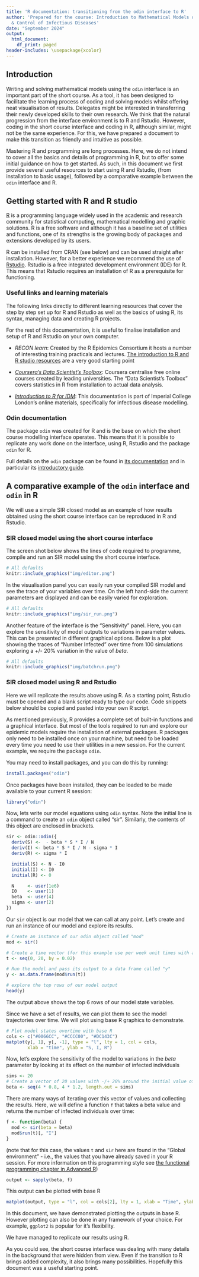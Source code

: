 ```yaml
---
title: 'R documentation: transitioning from the odin interface to R'
author: 'Prepared for the course: Introduction to Mathematical Models of the Epidemiology
  & Control of Infectious Diseases'
date: "September 2024"
output:
  html_document:
    df_print: paged
header-includes: \usepackage{xcolor}
---
```


## Introduction

Writing and solving mathematical models using the `odin` interface is an important part of the short course. As a tool, it has been designed to facilitate the learning process of coding and solving models whilst offering neat visualisation of results. Delegates might be interested in transferring their newly developed skills to their own research. We think that the natural progression from the interface environment is to R and Rstudio. However, coding in the short course interface and coding in R, although similar, might not be the same experience. For this, we have prepared a document to make this transition as friendly and intuitive as possible.

Mastering R and programming are long processes. Here, we do not intend to cover all the basics and details of programming in R, but to offer some initial guidance on how to get started. As such, in this document we first provide several useful resources to start using R and Rstudio, (from installation to basic usage), followed by a comparative example between the `odin` interface and R.

## Getting started with R and R studio

[R](https://www.r-project.org) is a programming language widely used in the academic and research community for statistical computing, mathematical modelling and graphic solutions. R is a free software and although it has a baseline set of utilities and functions, one of its strengths is the growing body of packages and extensions developed by its users.

R can be installed from CRAN (see below) and can be used straight after installation. However, for a better experience we recommend the use of [Rstudio](https://rstudio.com). Rstudio is a free integrated development environment (IDE) for R. This means that Rstudio requires an installation of R as a prerequisite for functioning.

### Useful links and learning materials

The following links directly to different learning resources that cover the step by step set up for R and Rstudio as well as the basics of using R, its syntax, managing data and creating R projects.

For the rest of this documentation, it is useful to finalise installation and setup of R and Rstudio on your own computer.


- *RECON learn*: Created by the R Epidemics Consortium it hosts a number of interesting training practicals and lectures. [The introduction to R and R studio resources](https://www.reconlearn.org/post/practical-intror.html) are a very good starting point

- *[Coursera's Data Scientist's Toolbox](https://www.coursera.org/learn/data-scientists-tools)*: Coursera centralise free online courses created by leading universities. The "Data Scientist's Toolbox" covers statistics in R from installation to actual data analysis.


- *[Introduction to R for IDM](https://mrc-ide.github.io/R-for-IDM-Intro/)*: This documentation is part of Imperial College London's online materials, specifically for infectious disease modelling.


### Odin documentation

The package `odin` was created for R and is the base on which the short course modelling interface operates. This means that it is possible to replicate any work done on the interface, using R, Rstudio and the package `odin` for R.

Full details on the `odin` package can be found in [its documentation](https://mrc-ide.github.io/odin) and in particular its [introductory guide](https://mrc-ide.github.io/odin/articles/odin.html).


## A comparative example of the `odin` interface and `odin` in R

We will use a simple SIR closed model as an example of how results obtained using the short course interface can be reproduced in R and Rstudio.

### SIR closed model using the short course interface


The screen shot below shows the lines of code required to programme, compile and run an SIR model using the short course interface.


```r
# All defaults
knitr::include_graphics("img/editor.png")
```


In the visualisation panel you can easily run your compiled SIR model and see the trace of your variables over time. On the left hand-side the current parameters are displayed and can be easily varied for exploration.

```r
# All defaults
knitr::include_graphics("img/sir_run.png")
```


Another feature of the interface is the "Sensitivity" panel. Here, you can explore the sensitivity of model outputs to variations in parameter values. This can be presented in different graphical options. Below is a plot showing the traces of "Number Infected" over time from 100 simulations exploring a +/- 20% variation in the value of *beta*.


```r
# All defaults
knitr::include_graphics("img/batchrun.png")
```

### SIR closed model using R and Rstudio


Here we will replicate the results above using R. As a starting point, Rstudio must be opened and a blank script ready to type our code. Code snippets below should be copied and pasted into your own R script.

As mentioned previously, R provides a complete set of built-in functions and a graphical interface. But most of the tools required to run and explore our epidemic models require the installation of external packages. R packages only need to be installed once on your machine, but need to be loaded every time you need to use their utilities in a new session. For the current example, we require the package `odin`.

You may need to install packages, and you can do this by running:

```r
install.packages("odin")
```

Once packages have been installed, they can be loaded to be made available to your current R session:

```r
library("odin")
```

Now, lets write our model equations using `odin` syntax. Note the initial line is a command to create an `odin` object called "sir". Similarly, the contents of this object are enclosed in brackets.


```r
sir <- odin::odin({
  deriv(S) <-  - beta * S * I / N
  deriv(I) <- beta * S * I / N - sigma * I
  deriv(R) <- sigma * I

  initial(S) <- N - I0
  initial(I) <- I0
  initial(R) <- 0

  N     <- user(1e6)
  I0    <- user(1)
  beta  <- user(4)
  sigma <- user(2)
})
```

Our `sir` object is our model that we can call at any point. Let's create and run an instance of our model and explore its results.


```r
# Create an instance of our odin object called "mod"
mod <- sir()

# Create a time vector (for this example use per week unit times with a total of 20 weeks)
t <- seq(0, 20, by = 0.02)

# Run the model and pass its output to a data frame called "y"
y <- as.data.frame(mod$run(t))

# explore the top rows of our model output
head(y)
```

The output above shows the top 6 rows of our model state variables.

Since we have a set of results, we can plot them to see the model trajectories over time. We will plot using base R graphics to demonstrate.

```r
# Plot model states overtime with base R
cols <- c("#0066CC", "#CCCC00", "#DC143C")
matplot(y[, 1], y[, -1], type = "l", lty = 1, col = cols,
        xlab = "time", ylab = "S, I, R")
```


Now, let's explore the sensitivity of the model to variations in the *beta* parameter by looking at its effect on the number of infected individuals

```r
sims <- 20
# Create a vector of 20 values with -/+ 20% around the initial value of beta
beta <- seq(4 * 0.8, 4 * 1.2, length.out = sims)
```

There are many ways of iterating over this vector of values and collecting the results.  Here, we will define a function `f` that takes a beta value and returns the number of infected individuals over time:

```r
f <- function(beta) {
  mod <- sir(beta = beta)
  mod$run(t)[, "I"]
}
```

(note that for this case, the values `t` and `sir` here are found in the "Global environment" - i.e., the values that you have already saved in your R session. For more information on this programming style see [the functional programming chapter in Advanced R](http://adv-r.had.co.nz/Functional-programming.html))

```r
output <- sapply(beta, f)
```

This output can be plotted with base R

```r
matplot(output, type = "l", col = cols[2], lty = 1, xlab = "Time", ylab = "I")
```

In this document, we have demonstrated plotting the outputs in base R. However plotting can also be done in any framework of your choice. For example, `ggplot2` is popular for it's flexibility.

We have managed to replicate our results using R.

As you could see, the short course interface was dealing with many details in the background that were hidden from view. Even if the transition to R brings added complexity, it also brings many possibilities.  Hopefully this document was a useful starting point.
